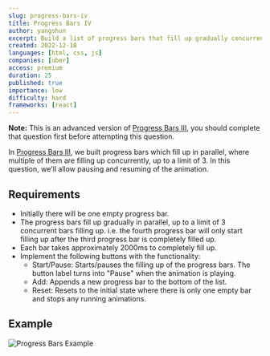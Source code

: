 ```yaml
---
slug: progress-bars-iv
title: Progress Bars IV
author: yangshun
excerpt: Build a list of progress bars that fill up gradually concurrently, up to a limit of 3 and allows for pausing and resuming
created: 2022-12-18
languages: [html, css, js]
companies: [uber]
access: premium
duration: 25
published: true
importance: low
difficulty: hard
frameworks: [react]
---
```


**Note:** This is an advanced version of [Progress Bars III](/questions/user-interface/progress-bars-iii), you should complete that question first before attempting this question.

In [Progress Bars III](/questions/user-interface/progress-bars-iii), we built progress bars which fill up in parallel, where multiple of them are filling up concurrently, up to a limit of 3. In this question, we'll allow pausing and resuming of the animation.

## Requirements

- Initially there will be one empty progress bar.
- The progress bars fill up gradually in parallel, up to a limit of 3 concurrent bars filling up. i.e. the fourth progress bar will only start filling up after the third progress bar is completely filled up.
- Each bar takes approximately 2000ms to completely fill up.
- Implement the following buttons with the functionality:
  - Start/Pause: Starts/pauses the filling up of the progress bars. The button label turns into "Pause" when the animation is playing.
  - Add: Appends a new progress bar to the bottom of the list.
  - Reset: Resets to the initial state where there is only one empty bar and stops any running animations.

## Example

![Progress Bars Example](/img/questions/progress-bars-iv/progress-bars-example.png)
